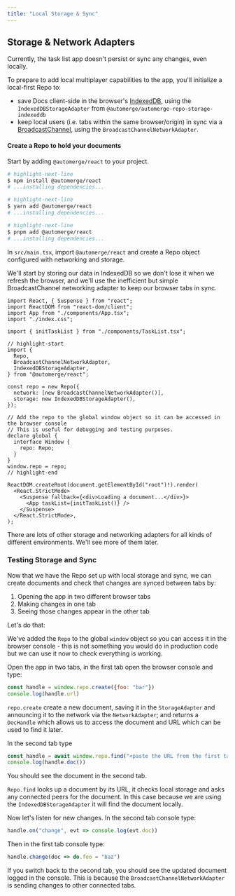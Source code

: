 ```yaml
---
title: "Local Storage & Sync"
---
```



## Storage & Network Adapters

Currently, the task list app doesn't persist or sync any changes, even locally.

To prepare to add local multiplayer capabilities to the app, you'll initialize a local-first Repo to:

- save Docs client-side in the browser's [IndexedDB](https://developer.mozilla.org/en-US/docs/Web/API/IndexedDB_API), using the `IndexedDBStorageAdapter` from `@automerge/automerge-repo-storage-indexeddb`
- keep local users (i.e. tabs within the same browser/origin) in sync via a [BroadcastChannel](https://developer.mozilla.org/en-US/docs/Web/API/Broadcast_Channel_API), using the `BroadcastChannelNetworkAdapter`.

<Exercise>

#### Create a Repo to hold your documents

Start by adding `@automerge/react` to your project.

<Tabs>
<TabItem value="npm" label="npm">

```bash
# highlight-next-line
$ npm install @automerge/react
# ...installing dependencies...
```

</TabItem>
<TabItem value="yarn" label="yarn">

```bash
# highlight-next-line
$ yarn add @automerge/react
# ...installing dependencies...
```

</TabItem>
<TabItem value="pnpm" label="pnpm">

```bash
# highlight-next-line
$ pnpm add @automerge/react
# ...installing dependencies...
```

</TabItem>
</Tabs>

In `src/main.tsx`, import `@automerge/react` and create a Repo object configured with networking and storage.

We'll start by storing our data in IndexedDB so we don't lose it when we refresh the browser, and we'll use the inefficient but simple BroadcastChannel networking adapter to keep our browser tabs in sync.

```tsx title="src/main.tsx"
import React, { Suspense } from "react";
import ReactDOM from "react-dom/client";
import App from "./components/App.tsx";
import "./index.css";

import { initTaskList } from "./components/TaskList.tsx";

// highlight-start
import {
  Repo,
  BroadcastChannelNetworkAdapter,
  IndexedDBStorageAdapter,
} from "@automerge/react";

const repo = new Repo({
  network: [new BroadcastChannelNetworkAdapter()],
  storage: new IndexedDBStorageAdapter(),
});

// Add the repo to the global window object so it can be accessed in the browser console
// This is useful for debugging and testing purposes.
declare global {
  interface Window {
    repo: Repo;
  }
}
window.repo = repo;
// highlight-end

ReactDOM.createRoot(document.getElementById("root")!).render(
  <React.StrictMode>
    <Suspense fallback={<div>Loading a document...</div>}>
      <App taskList={initTaskList()} />
    </Suspense>
  </React.StrictMode>,
);
```

There are lots of other storage and networking adapters for all kinds of different environments. We'll see more of them later.

</Exercise>

### Testing Storage and Sync

Now that we have the Repo set up with local storage and sync, we can create documents and check that changes are synced between tabs by:

1. Opening the app in two different browser tabs
2. Making changes in one tab
3. Seeing those changes appear in the other tab

Let's do that:

We've added the `Repo` to the global `window` object so you can access it in the browser console - this is not something you would do in production code but we can use it now to check everything is working.

Open the app in two tabs, in the first tab open the browser console and type:

```js
const handle = window.repo.create({foo: "bar"})
console.log(handle.url)
```

`repo.create` create a new document, saving it in the `StorageAdapter` and announcing it to the network via the `NetworkAdapter`; and returns a `DocHandle` which allows us to access the document and URL which can be used to find it later.

In the second tab type

```js
const handle = await window.repo.find("<paste the URL from the first tab here>")
console.log(handle.doc())
```

You should see the document in the second tab.

`Repo.find` looks up a document by its URL, it checks local storage and asks any connected peers for the document. In this case because we are using the `IndexedDBStorageAdapter` it will find the document locally.

Now let's listen for new changes. In the second tab console type:

```js
handle.on("change", evt => console.log(evt.doc))
```

Then in the first tab console type:

```js
handle.change(doc => do.foo = "baz")
```

If you switch back to the second tab, you should see the updated document logged in the console. This is because the `BroadcastChannelNetworkAdapter` is sending changes to other connected tabs.

